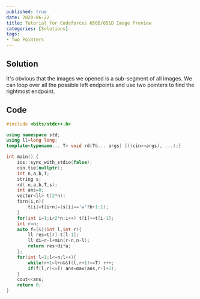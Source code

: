 ```yaml
---
published: true
date: 2020-06-22
title: Tutorial for Codeforces 650B/651D Image Preview
categories: [Solutions]
tags:
- Two Pointers
---
```



## Solution

It's obvious that the images we opened is a sub-segment of all images. We can loop over all the possible left endpoints and use two pointers to find the rightmost endpoint. 

## Code

```cpp
#include <bits/stdc++.h>

using namespace std;
using ll=long long;
template<typename... T> void rd(T&... args) {((cin>>args), ...);}

int main() {
    ios::sync_with_stdio(false);
    cin.tie(nullptr);
    int n,a,b,T;
    string s;
    rd( n,a,b,T,s);
    int ans=0;
    vector<ll> t(2*n);
    forn(i,n){
        t[i]=t[i+n]=(s[i]=='w'?b+1:1);
    }
    for(int i=1;i<2*n;i++) t[i]+=t[i-1];
    int r=n;
    auto f=[&](int l,int r){
        ll res=t[r]-t[l-1];
        ll di=r-l+min(r-n,n-l);
        return res+di*a;
    };
    for(int l=1;l<=n;l++){
        while(r+1<l+n&&f(l,r+1)<=T) r++;
        if(f(l,r)<=T) ans=max(ans,r-l+1);
    }
    cout<<ans;
    return 0;
}
```

